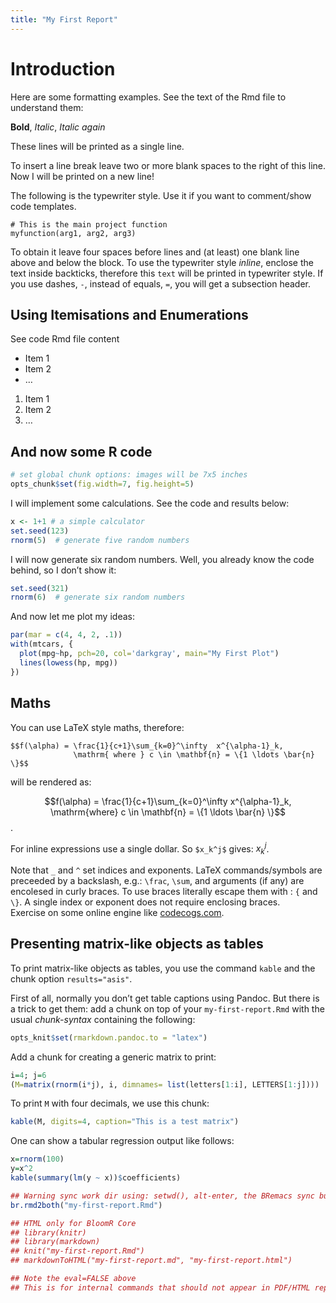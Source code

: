 ---
title: "My First Report"
---

Introduction
============

Here are some formatting examples. See the text of the Rmd file to understand them:

**Bold**, *Italic*, _Italic again_

These lines will be
printed as a single line.

To insert a line break leave two or more blank spaces to the right of this line.
Now I will be printed on a new line!

The following is the typewriter style. Use it if you want to comment/show code templates.

    # This is the main project function
    myfunction(arg1, arg2, arg3)

To obtain it leave four spaces before lines and (at least) one blank line above and below the block.
To use the typewriter style *inline*, enclose the text inside backticks,
therefore this `text` will be printed in typewriter style.
If you use dashes, `-`, instead of equals, `=`, you will get a subsection header.

Using Itemisations and Enumerations
-----------------------------------

See code Rmd file content

* Item 1
* Item 2
* ...

1. Item 1
2. Item 2
3. ...


And now some R code 
-------------------

```{r setup, echo=FALSE}
# set global chunk options: images will be 7x5 inches
opts_chunk$set(fig.width=7, fig.height=5)
```

I will implement some calculations. See the code and results below:

```{r myFirstChunk}
x <- 1+1 # a simple calculator
set.seed(123)
rnorm(5)  # generate five random numbers
```

I will now generate six random numbers.
Well, you already know the code behind, so I don't show it:

```{r myChunkNoecho, echo=FALSE}
set.seed(321)
rnorm(6)  # generate six random numbers
```

And now let me plot my ideas:

```{r myNicePlot, fig.cap="In this plot we compare Miles per Gallon with HP."}
par(mar = c(4, 4, 2, .1))
with(mtcars, {
  plot(mpg~hp, pch=20, col='darkgray', main="My First Plot")
  lines(lowess(hp, mpg))
})
```

Maths
-----


You can use LaTeX style maths, therefore:

    $$f(\alpha) = \frac{1}{c+1}\sum_{k=0}^\infty  x^{\alpha-1}_k,
                  \mathrm{ where } c \in \mathbf{n} = \{1 \ldots \bar{n} \}$$

will be rendered as:

$$f(\alpha) = \frac{1}{c+1}\sum_{k=0}^\infty  x^{\alpha-1}_k,
              \mathrm{where} c \in \mathbf{n} = \{1 \ldots \bar{n} \}$$.


For inline expressions use a single dollar. So `$x_k^j$` gives: $x_k^j$.

Note that `_` and `^` set indices and exponents. LaTeX commands/symbols are preceeded by a backslash, e.g.: `\frac`, `\sum`, and arguments (if any) are encolesed in curly braces. To use braces literally escape them with : `{` and `\}`. A single index or exponent does not require enclosing braces.  
Exercise on some online engine like  [codecogs.com](https://www.codecogs.com/latex/eqneditor.php).


Presenting matrix-like objects as tables
---------------------------------------

To print matrix-like objects as tables, you use the command `kable` and the chunk option `results="asis"`.

First of all, normally you don't get table captions using Pandoc.
But there is a trick to get them: add a chunk on top of your `my-first-report.Rmd` with the usual _chunk-syntax_  containing the following:

```{r setTableCaptions, eval=FALSE}
opts_knit$set(rmarkdown.pandoc.to = "latex")  
```

Add a chunk for creating a generic matrix to print:

```{r mymat}
i=4; j=6
(M=matrix(rnorm(i*j), i, dimnames= list(letters[1:i], LETTERS[1:j])))
```

To print `M` with four decimals, we use this chunk: 

```{r myMat.print}
kable(M, digits=4, caption="This is a test matrix")
```

One can show a tabular regression output like follows:


```{r reg.print}
x=rnorm(100)
y=x^2
kable(summary(lm(y ~ x))$coefficients)
```

```{r compile, echo=FALSE, eval=FALSE}

## Warning sync work dir using: setwd(), alt-enter, the BRemacs sync button 
br.rmd2both("my-first-report.Rmd")

## HTML only for BloomR Core
## library(knitr)
## library(markdown)
## knit("my-first-report.Rmd")
## markdownToHTML("my-first-report.md", "my-first-report.html")

## Note the eval=FALSE above
## This is for internal commands that should not appear in PDF/HTML report

```
